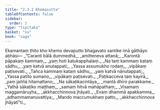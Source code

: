 ```yaml
---
title: "2.3.2 Khemasutta"
tableOfContents: false
sidebar:
  order: 3
type: "tipitaka"
basket: "su"
book: "saga"
---
```



<DynamicBreadcrumb />

<Division number="103" book="saga" bookNo="12" page="56">

<Paragraph number="487" book="saga">
Ekamantaṃ ṭhito kho khemo devaputto bhagavato santike imā gāthāyo abhāsi—
</Paragraph>

<Paragraph number="488" type="verses" book="saga">
_“Caranti bālā dummedhā,_  
_amitteneva attanā;_  
_Karontā pāpakaṃ kammaṃ,_  
_yaṃ hoti kaṭukapphalaṃ._  

</Paragraph>

<Paragraph number="489" type="verses" book="saga">
_Na taṃ kammaṃ kataṃ sādhu,_  
_yaṃ katvā anutappati;_  
_Yassa assumukho rodaṃ,_  
_vipākaṃ paṭisevati._  

</Paragraph>

<Paragraph number="490" type="verses" book="saga">
_Tañca kammaṃ kataṃ sādhu,_  
_yaṃ katvā nānutappati;_  
_Yassa patīto sumano,_  
_vipākaṃ paṭisevati._  

</Paragraph>

<Paragraph number="491" type="verses" book="saga">
_Paṭikacceva taṃ kayirā,_  
_yaṃ jaññā hitamattano;_  
_Na sākaṭikacintāya,_  
_mantā dhīro parakkame._  

</Paragraph>

<Paragraph number="492" type="verses" book="saga">
_Yathā sākaṭiko maṭṭhaṃ,_  
_samaṃ hitvā mahāpathaṃ;_  
_Visamaṃ maggamāruyha,_  
_akkhacchinnova jhāyati._  

</Paragraph>

<Paragraph number="493" type="verses" book="saga">
_Evaṃ dhammā apakkamma,_  
_adhammamanuvattiya;_  
_Mando maccumukhaṃ patto,_  
_akkhacchinnova jhāyatī”ti._
</Paragraph>
</Division>